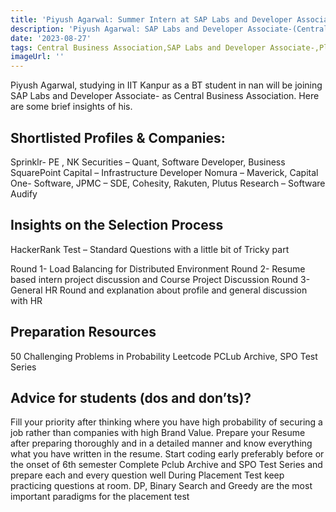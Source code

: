 ```yaml
---
title: 'Piyush Agarwal: Summer Intern at SAP Labs and Developer Associate-'
description: 'Piyush Agarwal: SAP Labs and Developer Associate-(Central Business Association)'
date: '2023-08-27'
tags: Central Business Association,SAP Labs and Developer Associate-,Placement
imageUrl: ''
---
```


Piyush Agarwal, studying in IIT Kanpur as a BT student in nan will be joining SAP Labs and Developer Associate- as Central Business Association. Here are some brief insights of his.

## Shortlisted Profiles & Companies:
Sprinklr- PE , NK Securities – Quant, Software Developer, Business
SquarePoint Capital – Infrastructure Developer
Nomura –
Maverick, Capital One- Software, JPMC – SDE, Cohesity, Rakuten, Plutus Research –
Software
Audify

## Insights on the Selection Process
HackerRank Test – Standard Questions with a little bit of Tricky part

Round 1- Load Balancing for Distributed Environment
Round 2- Resume based intern project discussion and Course Project Discussion
Round 3- General HR Round and explanation about profile and general discussion with HR

##  Preparation Resources
50 Challenging Problems in Probability
Leetcode
PCLub Archive, SPO Test Series

## Advice for students (dos and don’ts)? 
Fill your priority after thinking where you have high probability of securing a job rather than
companies with high Brand Value.
Prepare your Resume after preparing thoroughly and in a detailed manner and know
everything what you have written in the resume.
Start coding early preferably before or the onset of 6th semester
Complete Pclub Archive and SPO Test Series and prepare each and every question well
During Placement Test keep practicing questions at room.
DP, Binary Search and Greedy are the most important paradigms for the placement test

